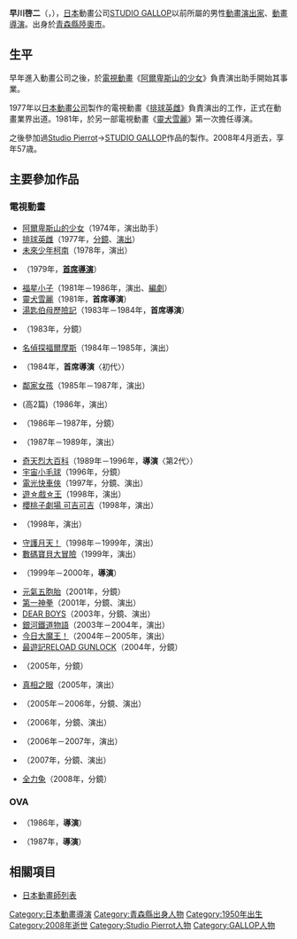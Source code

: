 {{multiple issues|
{{Notability Unreferenced|time=2016-09-14T13:47:59+00:00}}
{{Primarysources|time=2016-09-14T13:47:59+00:00}}
{{來源|time=2016-09-14T13:58:38+00:00}}
{{擴充|time=2016-09-14T13:58:38+00:00}}
}}
{{noteTA|G1=Anime}}
{{japanese|japanese=早川 啓二|kana=はやかわ けいじ|romaji=Hayakawa Keiji}}
'''早川啓二'''（{{lang-ja|早川 啓二}}，{{bd|1950年|6月14日|2008年|4月}}），[[日本|日本]]動畫公司[[GALLOP_(動畫工作室)|STUDIO GALLOP]]以前所屬的男性[[動畫|動畫]][[戲劇|演出家]]、[[動畫導演|動畫導演]]。出身於[[青森縣|青森縣]][[陸奧市|陸奧市]]。

== 生平 ==
早年進入動畫公司{{link-ja|瑞鷹|ズイヨー映像}}之後，於[[電視動畫|電視動畫]]《[[阿爾卑斯山的少女|阿爾卑斯山的少女]]》負責演出助手開始其事業。

1977年以[[日本動畫公司|日本動畫公司]]製作的電視動畫《[[排球英雌|排球英雌]]》負責演出的工作，正式在動畫業界出道。1981年，於另一部電視動畫《[[靈犬雪麗|靈犬雪麗]]》第一次擔任導演。

之後參加過[[Studio_Pierrot|Studio Pierrot]]→[[GALLOP_(動畫工作室)|STUDIO GALLOP]]作品的製作。2008年4月逝去，享年57歳。

== 主要參加作品 ==
=== 電視動畫 ===
* [[阿爾卑斯山的少女|阿爾卑斯山的少女]]（1974年，演出助手）
* [[排球英雌|排球英雌]]（1977年，[[分鏡|分鏡]]、[[戲劇|演出]]）
* [[高立的未來世界|未來少年柯南]]（1978年，演出）
* {{link-ja|巴黎的伊莎貝爾|巴里のイザベル}}（1979年，'''[[導演|首席導演]]'''）
* [[福星小子|福星小子]]（1981年－1986年，演出、[[編劇|編劇]]）
* [[靈犬雪麗|靈犬雪麗]]（1981年，'''首席導演'''）
* [[湯匙伯母歷險記|湯匙伯母歷險記]]（1983年－1984年，'''首席導演'''）
* {{link-ja|Pure島的朋友們|ピュア島の仲間たち}}（1983年，分鏡）
* [[名偵探福爾摩斯|名偵探福爾摩斯]]（1984年－1985年，演出）
* {{lang|ja|{{link-ja|チックンタックン|チックンタックン}}}}（1984年，'''首席導演'''〈初代〉）
* [[棒球英豪|鄰家女孩]]（1985年－1987年，演出）
* {{link-ja|高校！奇面組|ハイスクール!奇面組}} (高2篇)（1986年，演出）
* {{lang|ja|{{link-ja|宇宙船サジタリウス|宇宙船サジタリウス}}}}（1986年－1987年，分鏡）
* {{link-ja|動畫三槍手|アニメ三銃士}}（1987年－1989年，演出）
* [[奇天烈大百科|奇天烈大百科]]（1989年－1996年，'''導演'''〈第2代〉）
* [[宇宙小毛球|宇宙小毛球]]（1996年，分鏡）
* [[電光快車俠|電光快車俠]]（1997年，分鏡、演出）
* [[遊戲王_(動畫)|遊☆戲☆王]]（1998年，演出）
* [[可吉可吉|櫻桃子劇場 可吉可吉]]（1998年，演出）
* {{link-ja|春庭家的第3人|春庭家の3人目}}（1998年，演出）
* [[守護月天|守護月天！]]（1998年－1999年，演出）
* [[數碼寶貝大冒險|數碼寶貝大冒險]]（1999年，演出）
* {{link-ja|未來少年柯南II|未来少年コナンII タイガアドベンチャー}}（1999年－2000年，'''導演'''）
* [[元氣五胞胎|元氣五胞胎]]（2001年，分鏡）
* [[第一神拳|第一神拳]]（2001年，分鏡、演出）
* [[灌籃少年|DEAR BOYS]]（2003年，分鏡、演出）
* [[銀河鐵道物語|銀河鐵道物語]]（2003年－2004年，演出）
* [[魔之系列|今日大魔王！]]（2004年－2005年，演出）
* [[最遊記|最遊記RELOAD GUNLOCK]]（2004年，分鏡）
* {{lang|ja|{{link-ja|カード王 ミックスマスター|カード王 ミックスマスター}}}}（2005年，分鏡）
* [[真相之眼|真相之眼]]（2005年，演出）
* {{link-ja|格鬥美神 武龍|格闘美神 武龍}}（2005年－2006年，分鏡、演出）
* {{link-ja|格鬥美神 武龍|格闘美神 武龍|格鬥美神 武龍 REBIRTH}}（2006年，分鏡、演出）
* {{link-ja|牙 -KIBA-|牙 (アニメ)}}（2006年－2007年，演出）
* {{link-ja|MOONLIGHT MILE|MOONLIGHT MILE|MOONLIGHT MILE 1st Season -Lift off-}}（2007年，分鏡、演出）
* [[全力兔|全力兔]]（2008年，分鏡）

=== OVA ===
* {{link-ja|縣立地球防衛軍|県立地球防衛軍}}（1986年，'''導演'''）
* {{link-ja|MAPS (OVA)#1987年（學研）版|マップス (OVA)#1987年（学研）版|MAPS 傳說的徘徊星人們}}（1987年，'''導演'''）

== 相關項目 ==
* [[日本動畫師列表|日本動畫師列表]]

{{DEFAULTSORT:Hayakawa Keiji}}
[[Category:日本動畫導演|Category:日本動畫導演]]
[[Category:青森縣出身人物|Category:青森縣出身人物]]
[[Category:1950年出生|Category:1950年出生]]
[[Category:2008年逝世|Category:2008年逝世]]
[[Category:Studio_Pierrot人物|Category:Studio Pierrot人物]]
[[Category:GALLOP人物|Category:GALLOP人物]]